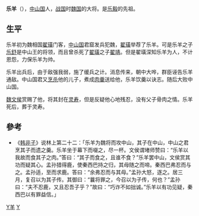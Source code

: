 {{for|东汉人物乐羊子|乐羊子妻}}
{{Infobox 先秦人物
|名稱=乐羊
|姓=子
|氏=乐
|名=羊
|字=
|別名=
|別字=
|諡號=
|時代=[[戰國時期|戰國時期]]
|國家=[[魏國|魏國]]
|身份=魏國將領
|官位=
|爵位=
|出生日期=
|出生地點=
|逝世日期=
|逝世地点=[[中山国|中山国]][[灵寿|灵寿]]
|在位年代=
|父=
|母=
|正妻=
|妾=
|夫=
|子女=
|太子=
|都城=
|居所=
|墓葬=
|著作=
}}

'''乐羊'''（{{bd|？||？|catIdx=Y乐}}），[[中山国|中山国]]人，[[战国|战国]]时[[魏国_(战国)|魏国]]的大将。是[[乐毅|乐毅]]的先祖。

== 生平 ==
乐羊初为魏相国[[翟璜|翟璜]]门客，[[中山国|中山国]]君窟发兵犯魏，[[翟璜|翟璜]]举荐了乐羊。可是乐羊之子[[乐舒|乐舒]]是中山王的将领，而且曾杀死了[[翟璜|翟璜]]之子[[翟靖|翟靖]]。但是翟璜深知乐羊为人，不计恩怨，力保乐羊为帅。

乐羊出兵后，由于敌强我弱，施了缓兵之计。消息传来，朝中大哗，群臣诬告乐羊通敌。中山国君又[[烹杀|烹杀]]他的儿子，煮成[[肉羹|肉羹]]送给他，乐羊饮羹以诀志。随后大败中山国。

[[魏文侯|魏文侯]]赏赐了他，将其封在[[灵寿|灵寿]]，但是反疑他心地残忍，没有父子骨肉之情。乐羊死后，葬于灵寿。

== 參考 ==
*《[[韩非子|韩非子]]》说林上第二十二：「乐羊为魏将而攻中山，其子在中山，中山之君烹其子而遗之羹。乐羊坐于幕下而啜之，尽一杯。文侯谓堵师赞曰：“乐羊以我故而食其子之肉。”答曰：“其子而食之，且谁不食？”乐羊罢中山，文侯赏其功而疑其心。孟孙猎得鹿，使秦西巴持之归，其母随之而啼。秦西巴弗忍而与之。孟孙适，至而求鹿。答曰：“余弗忍而与其母。”孟孙大怒，逐之。居三月，复召以为其子传。其御曰：“曩将罪之，今召以为子传，何也？”孟孙曰：“夫不忍鹿，又且忍吾子乎？”故曰：“巧诈不如拙诚。”乐羊以有功见疑，秦西巴以有罪益信。」

[[Category:樂姓|Y羊]]
[[Category:魏国军事人物|Y]]
